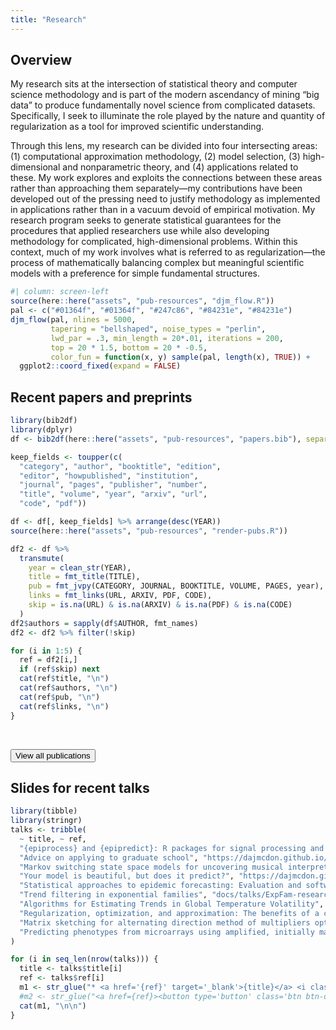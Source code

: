 ```yaml
---
title: "Research"
---
```


## Overview

My research sits at the intersection of statistical theory and computer science methodology and is part of the modern ascendancy of mining "big data" to produce fundamentally novel science from complicated datasets. Specifically, I seek to illuminate the role played by the nature and quantity of regularization as a tool for improved scientific understanding.

Through this lens, my research can be divided into four intersecting areas: (1) computational approximation methodology, (2) model selection, (3) high-dimensional and nonparametric theory, and (4) applications related to these. My work explores and exploits the connections between these areas rather than approaching them separately---my contributions have been developed out of the pressing need to justify methodology as implemented in applications rather than in a vacuum devoid of empirical motivation. My research program seeks to generate statistical guarantees for the procedures that applied researchers use while also developing methodology for complicated, high-dimensional problems. Within this context, much of my work involves what is referred to as regularization---the process of mathematically balancing complex but meaningful scientific models with a preference for simple fundamental structures.


```r
#| column: screen-left
source(here::here("assets", "pub-resources", "djm_flow.R"))
pal <- c("#01364f", "#01364f", "#247c86", "#84231e", "#84231e")
djm_flow(pal, nlines = 5000, 
         tapering = "bellshaped", noise_types = "perlin", 
         lwd_par = .3, min_length = 20*.01, iterations = 200,
         top = 20 * 1.5, bottom = 20 * -0.5,
         color_fun = function(x, y) sample(pal, length(x), TRUE)) +
  ggplot2::coord_fixed(expand = FALSE)
```


## Recent papers and preprints

```r
library(bib2df)
library(dplyr)
df <- bib2df(here::here("assets", "pub-resources", "papers.bib"), separate_names = TRUE)

keep_fields <- toupper(c(
  "category", "author", "booktitle", "edition",
  "editor", "howpublished", "institution", 
  "journal", "pages", "publisher", "number",
  "title", "volume", "year", "arxiv", "url",
  "code", "pdf"))

df <- df[, keep_fields] %>% arrange(desc(YEAR))
source(here::here("assets", "pub-resources", "render-pubs.R"))

df2 <- df %>%
  transmute(
    year = clean_str(YEAR),
    title = fmt_title(TITLE),
    pub = fmt_jvpy(CATEGORY, JOURNAL, BOOKTITLE, VOLUME, PAGES, year),
    links = fmt_links(URL, ARXIV, PDF, CODE),
    skip = is.na(URL) & is.na(ARXIV) & is.na(PDF) & is.na(CODE)
  )
df2$authors = sapply(df$AUTHOR, fmt_names)
df2 <- df2 %>% filter(!skip)
```

```r
for (i in 1:5) {
  ref = df2[i,]
  if (ref$skip) next
  cat(ref$title, "\n")
  cat(ref$authors, "\n")
  cat(ref$pub, "\n")
  cat(ref$links, "\n")
}
```

<br>

<a href="all-pubs.qmd">
<button type="button" class="btn btn-outline-warning">
View all publications
</button>
</a>



## Slides for recent talks

```r
library(tibble)
library(stringr)
talks <- tribble(
  ~ title, ~ ref,
  "{epiprocess} and {epipredict}: R packages for signal processing and forecasting", "https://dajmcdon.github.io/cdc-tooling-packages/",
  "Advice on applying to graduate school", "https://dajmcdon.github.io/grad-school-pointers/",
  "Markov switching state space models for uncovering musical interpretation", "https://dajmcdon.github.io/chopin-2022-slides/",
  "Your model is beautiful, but does it predict?", "https://dajmcdon.github.io/dsges/",
  "Statistical approaches to epidemic forecasting: Evaluation and software", "https://dajmcdon.github.io/epi-modelling-calgary-2023/",
  "Trend filtering in exponential families", "docs/talks/ExpFam-research-169.pdf",
  "Algorithms for Estimating Trends in Global Temperature Volatility", "docs/talks/volatilityAAAIposter.pdf",
  "Regularization, optimization, and approximation: The benefits of a convex combination", "docs/talks/RegOptApprox.pdf",
  "Matrix sketching for alternating direction method of multipliers optimization", "docs/talks/ApproxADMM.pdf",
  "Predicting phenotypes from microarrays using amplified, initially marginal, eigenvector regression", "docs/talks/aimer.pdf"
)
```

```r
for (i in seq_len(nrow(talks))) {
  title <- talks$title[i]
  ref <- talks$ref[i]
  m1 <- str_glue("* <a href='{ref}' target='_blank'>{title}</a> <i class='bi bi-box-arrow-up-right'></i>\n\n")
  #m2 <- str_glue("<a href={ref}><button type='button' class='btn btn-outline-primary btn-sm'><i class='bi bi-easel2-fill'></i> slides </button></a>")
  cat(m1, "\n\n")
}
```
